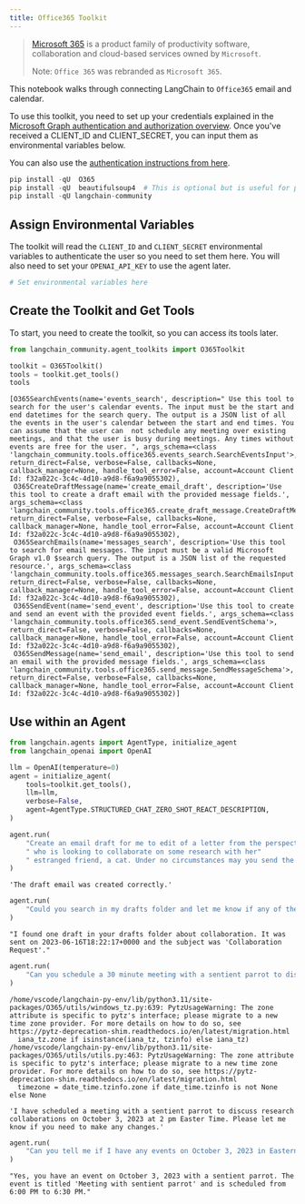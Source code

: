 ```yaml
---
title: Office365 Toolkit
---
```


>[Microsoft 365](https://www.office.com/) is a product family of productivity software, collaboration and cloud-based services owned by `Microsoft`.
>
>Note: `Office 365` was rebranded as `Microsoft 365`.

This notebook walks through connecting LangChain to `Office365` email and calendar.

To use this toolkit, you need to set up your credentials explained in the [Microsoft Graph authentication and authorization overview](https://learn.microsoft.com/en-us/graph/auth/). Once you've received a CLIENT_ID and CLIENT_SECRET, you can input them as environmental variables below.

You can also use the [authentication instructions from here](https://o365.github.io/python-o365/latest/getting_started.html#oauth-setup-pre-requisite).

```python
pip install -qU  O365
pip install -qU  beautifulsoup4  # This is optional but is useful for parsing HTML messages
pip install -qU langchain-community
```

## Assign Environmental Variables

The toolkit will read the `CLIENT_ID` and `CLIENT_SECRET` environmental variables to authenticate the user so you need to set them here. You will also need to set your `OPENAI_API_KEY` to use the agent later.

```python
# Set environmental variables here
```

## Create the Toolkit and Get Tools

To start, you need to create the toolkit, so you can access its tools later.

```python
from langchain_community.agent_toolkits import O365Toolkit

toolkit = O365Toolkit()
tools = toolkit.get_tools()
tools
```

```output
[O365SearchEvents(name='events_search', description=" Use this tool to search for the user's calendar events. The input must be the start and end datetimes for the search query. The output is a JSON list of all the events in the user's calendar between the start and end times. You can assume that the user can  not schedule any meeting over existing meetings, and that the user is busy during meetings. Any times without events are free for the user. ", args_schema=<class 'langchain_community.tools.office365.events_search.SearchEventsInput'>, return_direct=False, verbose=False, callbacks=None, callback_manager=None, handle_tool_error=False, account=Account Client Id: f32a022c-3c4c-4d10-a9d8-f6a9a9055302),
 O365CreateDraftMessage(name='create_email_draft', description='Use this tool to create a draft email with the provided message fields.', args_schema=<class 'langchain_community.tools.office365.create_draft_message.CreateDraftMessageSchema'>, return_direct=False, verbose=False, callbacks=None, callback_manager=None, handle_tool_error=False, account=Account Client Id: f32a022c-3c4c-4d10-a9d8-f6a9a9055302),
 O365SearchEmails(name='messages_search', description='Use this tool to search for email messages. The input must be a valid Microsoft Graph v1.0 $search query. The output is a JSON list of the requested resource.', args_schema=<class 'langchain_community.tools.office365.messages_search.SearchEmailsInput'>, return_direct=False, verbose=False, callbacks=None, callback_manager=None, handle_tool_error=False, account=Account Client Id: f32a022c-3c4c-4d10-a9d8-f6a9a9055302),
 O365SendEvent(name='send_event', description='Use this tool to create and send an event with the provided event fields.', args_schema=<class 'langchain_community.tools.office365.send_event.SendEventSchema'>, return_direct=False, verbose=False, callbacks=None, callback_manager=None, handle_tool_error=False, account=Account Client Id: f32a022c-3c4c-4d10-a9d8-f6a9a9055302),
 O365SendMessage(name='send_email', description='Use this tool to send an email with the provided message fields.', args_schema=<class 'langchain_community.tools.office365.send_message.SendMessageSchema'>, return_direct=False, verbose=False, callbacks=None, callback_manager=None, handle_tool_error=False, account=Account Client Id: f32a022c-3c4c-4d10-a9d8-f6a9a9055302)]
```

## Use within an Agent

```python
from langchain.agents import AgentType, initialize_agent
from langchain_openai import OpenAI
```

```python
llm = OpenAI(temperature=0)
agent = initialize_agent(
    tools=toolkit.get_tools(),
    llm=llm,
    verbose=False,
    agent=AgentType.STRUCTURED_CHAT_ZERO_SHOT_REACT_DESCRIPTION,
)
```

```python
agent.run(
    "Create an email draft for me to edit of a letter from the perspective of a sentient parrot"
    " who is looking to collaborate on some research with her"
    " estranged friend, a cat. Under no circumstances may you send the message, however."
)
```

```output
'The draft email was created correctly.'
```

```python
agent.run(
    "Could you search in my drafts folder and let me know if any of them are about collaboration?"
)
```

```output
"I found one draft in your drafts folder about collaboration. It was sent on 2023-06-16T18:22:17+0000 and the subject was 'Collaboration Request'."
```

```python
agent.run(
    "Can you schedule a 30 minute meeting with a sentient parrot to discuss research collaborations on October 3, 2023 at 2 pm Easter Time?"
)
```

```output
/home/vscode/langchain-py-env/lib/python3.11/site-packages/O365/utils/windows_tz.py:639: PytzUsageWarning: The zone attribute is specific to pytz's interface; please migrate to a new time zone provider. For more details on how to do so, see https://pytz-deprecation-shim.readthedocs.io/en/latest/migration.html
  iana_tz.zone if isinstance(iana_tz, tzinfo) else iana_tz)
/home/vscode/langchain-py-env/lib/python3.11/site-packages/O365/utils/utils.py:463: PytzUsageWarning: The zone attribute is specific to pytz's interface; please migrate to a new time zone provider. For more details on how to do so, see https://pytz-deprecation-shim.readthedocs.io/en/latest/migration.html
  timezone = date_time.tzinfo.zone if date_time.tzinfo is not None else None
```

```output
'I have scheduled a meeting with a sentient parrot to discuss research collaborations on October 3, 2023 at 2 pm Easter Time. Please let me know if you need to make any changes.'
```

```python
agent.run(
    "Can you tell me if I have any events on October 3, 2023 in Eastern Time, and if so, tell me if any of them are with a sentient parrot?"
)
```

```output
"Yes, you have an event on October 3, 2023 with a sentient parrot. The event is titled 'Meeting with sentient parrot' and is scheduled from 6:00 PM to 6:30 PM."
```
